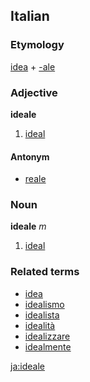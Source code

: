 ==Italian==
===Etymology===
[[idea]] + [[-ale]]
===Adjective===
'''ideale'''

# [[ideal]]

====Antonym====
*[[reale]]

===Noun===
'''ideale''' ''m''

# [[ideal]]

===Related terms===
*[[idea]]
*[[idealismo]]
*[[idealista]]
*[[idealità]]
*[[idealizzare]]
*[[idealmente]]

[[ja:ideale]]
